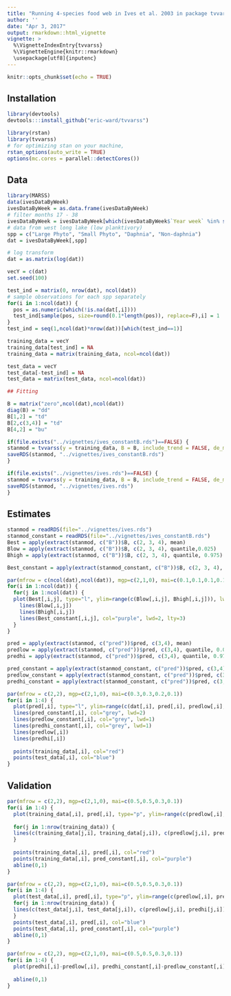 ```yaml
---
title: "Running 4-species food web in Ives et al. 2003 in package tvvarss"
author: ''
date: "Apr 3, 2017"
output: rmarkdown::html_vignette
vignette: >
  %\VignetteIndexEntry{tvvarss}
  %\VignetteEngine{knitr::rmarkdown}
  \usepackage[utf8]{inputenc}
---
```


```r
knitr::opts_chunk$set(echo = TRUE)
```

## Installation

```r
library(devtools)
devtools:::install_github("eric-ward/tvvarss")
```

```r
library(rstan)
library(tvvarss)
# for optimizing stan on your machine,
rstan_options(auto_write = TRUE)
options(mc.cores = parallel::detectCores())
```

## Data

```r
library(MARSS)
data(ivesDataByWeek)
ivesDataByWeek = as.data.frame(ivesDataByWeek)
# filter months 17 - 38
ivesDataByWeek = ivesDataByWeek[which(ivesDataByWeek$`Year week` %in% seq(17,37)),]
# data from west long lake (low planktivory)
spp = c("Large Phyto", "Small Phyto", "Daphnia", "Non-daphnia")
dat = ivesDataByWeek[,spp]

# log transform
dat = as.matrix(log(dat))
```

```r
vecY = c(dat)
set.seed(100)

test_ind = matrix(0, nrow(dat), ncol(dat))
# sample observations for each spp separately
for(i in 1:ncol(dat)) {
  pos = as.numeric(which(!is.na(dat[,i])))
  test_ind[sample(pos, size=round(0.1*length(pos)), replace=F),i] = 1
}
test_ind = seq(1,ncol(dat)*nrow(dat))[which(test_ind==1)]

training_data = vecY
training_data[test_ind] = NA
training_data = matrix(training_data, ncol=ncol(dat))

test_data = vecY
test_data[-test_ind] = NA
test_data = matrix(test_data, ncol=ncol(dat))
```


```r
## Fitting

B = matrix("zero",ncol(dat),ncol(dat))
diag(B) = "dd"
B[1,2] = "td"
B[2,c(3,4)] = "td"
B[4,2] = "bu"
```

```r
if(file.exists("../vignettes/ives_constantB.rds")==FALSE) {
stanmod = tvvarss(y = training_data, B = B, include_trend = FALSE, de_mean = TRUE, x0 = NULL, shared_q = NULL, shared_r = NULL, shared_u = NULL, mcmc_iter = 3000, mcmc_warmup = 2000, mcmc_thin = 1, mcmc_chain = 3, dynamicB=FALSE)
saveRDS(stanmod, "../vignettes/ives_constantB.rds")
}

if(file.exists("../vignettes/ives.rds")==FALSE) {
stanmod = tvvarss(y = training_data, B = B, include_trend = FALSE, de_mean = TRUE, x0 = NULL, shared_q = NULL, shared_r = NULL, shared_u = NULL, mcmc_iter = 3000, mcmc_warmup = 2000, mcmc_thin = 1, mcmc_chain = 3)
saveRDS(stanmod, "../vignettes/ives.rds")
}
```

## Estimates

```r
stanmod = readRDS(file="../vignettes/ives.rds")
stanmod_constant = readRDS(file="../vignettes/ives_constantB.rds")
Best = apply(extract(stanmod, c("B"))$B, c(2, 3, 4), mean)
Blow = apply(extract(stanmod, c("B"))$B, c(2, 3, 4), quantile,0.025)
Bhigh = apply(extract(stanmod, c("B"))$B, c(2, 3, 4), quantile, 0.975)

Best_constant = apply(extract(stanmod_constant, c("B"))$B, c(2, 3, 4), mean)

par(mfrow = c(ncol(dat),ncol(dat)), mgp=c(2,1,0), mai=c(0.1,0.1,0.1,0.1))
for(i in 1:ncol(dat)) {
  for(j in 1:ncol(dat)) {
  plot(Best[,i,j], type="l", ylim=range(c(Blow[,i,j], Bhigh[,i,j])), lwd=3)
    lines(Blow[,i,j])
    lines(Bhigh[,i,j])
    lines(Best_constant[,i,j], col="purple", lwd=2, lty=3)
  }
}
```
 
\break

```r
pred = apply(extract(stanmod, c("pred"))$pred, c(3,4), mean)
predlow = apply(extract(stanmod, c("pred"))$pred, c(3,4), quantile, 0.025)
predhi = apply(extract(stanmod, c("pred"))$pred, c(3,4), quantile, 0.975)

pred_constant = apply(extract(stanmod_constant, c("pred"))$pred, c(3,4), mean)
predlow_constant = apply(extract(stanmod_constant, c("pred"))$pred, c(3,4), quantile, 0.025)
predhi_constant = apply(extract(stanmod_constant, c("pred"))$pred, c(3,4), quantile, 0.975)

par(mfrow = c(2,2), mgp=c(2,1,0), mai=c(0.3,0.3,0.2,0.1))
for(i in 1:4) {
  plot(pred[,i], type="l", ylim=range(c(dat[,i], pred[,i], predlow[,i], predhi[,i]), na.rm=T), lwd=2, main = spp[i])
  lines(pred_constant[,i], col="grey", lwd=2)
  lines(predlow_constant[,i], col="grey", lwd=1)
  lines(predhi_constant[,i], col="grey", lwd=1)  
  lines(predlow[,i])
  lines(predhi[,i])  
  
  points(training_data[,i], col="red")
  points(test_data[,i], col="blue")
}
```

\break  

## Validation

```r
par(mfrow = c(2,2), mgp=c(2,1,0), mai=c(0.5,0.5,0.3,0.1))
for(i in 1:4) {
  plot(training_data[,i], pred[,i], type="p", ylim=range(c(predlow[,i], pred[,i], predhi[,i]), na.rm=T), ylab="Predicted", xlab="Observed",col="white", main=spp[i])
  
  for(j in 1:nrow(training_data)) {
  lines(c(training_data[j,i], training_data[j,i]), c(predlow[j,i], predhi[j,i]), col="grey")
  }
  
  points(training_data[,i], pred[,i], col="red")
  points(training_data[,i], pred_constant[,i], col="purple")
  abline(0,1)
}
```


```r

par(mfrow = c(2,2), mgp=c(2,1,0), mai=c(0.5,0.5,0.3,0.1))
for(i in 1:4) {
  plot(test_data[,i], pred[,i], type="p", ylim=range(c(predlow[,i], pred[,i], predhi[,i]), na.rm=T), ylab="Predicted", xlab="Observed",col="white", main=spp[i])
  for(j in 1:nrow(training_data)) {
  lines(c(test_data[j,i], test_data[j,i]), c(predlow[j,i], predhi[j,i]), col="grey")
  }
  points(test_data[,i], pred[,i], col="blue")
  points(test_data[,i], pred_constant[,i], col="purple")
  abline(0,1)
}
```


```r

par(mfrow = c(2,2), mgp=c(2,1,0), mai=c(0.5,0.5,0.3,0.1))
for(i in 1:4) {
  plot(predhi[,i]-predlow[,i], predhi_constant[,i]-predlow_constant[,i], type="p", xlab="Dynamic B", ylab="Static B", main=spp[i])
  
  abline(0,1)
}
```
